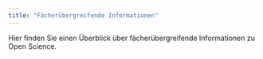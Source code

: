 ```yaml
---
title: "Fächerübergreifende Informationen"
---
```


Hier finden Sie einen Überblick über fächerübergreifende Informationen zu Open Science.
